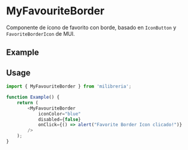 
<Meta title="MyFavouriteBorder" of={MyFavouriteBorder} />

# MyFavouriteBorder
Componente de ícono de favorito con borde, basado en `IconButton` y `FavoriteBorderIcon` de MUI.

## Example

<Canvas>
    <MyFavouriteBorder.Default />
</Canvas>

## Usage

```ts
import { MyFavouriteBorder } from 'milibreria';

function Example() {
    return (
        <MyFavouriteBorder
            iconColor="blue"
            disabled={false}
            onClick={() => alert("Favorite Border Icon clicado!")}
        />
    );
}
